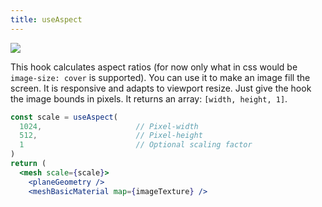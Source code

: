 ```yaml
---
title: useAspect
---
```


[![](https://img.shields.io/badge/-storybook-%23ff69b4)](https://drei.vercel.app/?path=/story/misc-useaspect--default-story)

This hook calculates aspect ratios (for now only what in css would be `image-size: cover` is supported). You can use it to make an image fill the screen. It is responsive and adapts to viewport resize. Just give the hook the image bounds in pixels. It returns an array: `[width, height, 1]`.

```jsx
const scale = useAspect(
  1024,                     // Pixel-width
  512,                      // Pixel-height
  1                         // Optional scaling factor
)
return (
  <mesh scale={scale}>
    <planeGeometry />
    <meshBasicMaterial map={imageTexture} />
```
